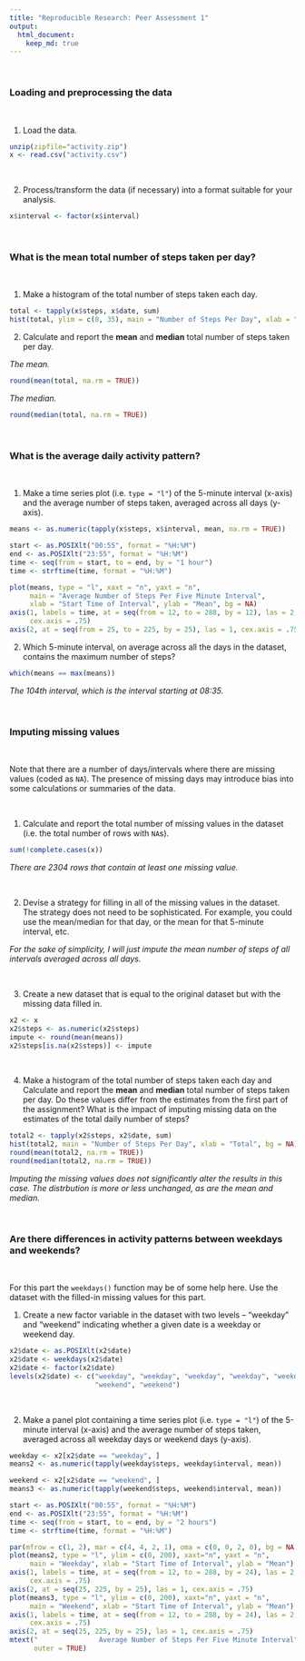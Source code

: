 ```yaml
---
title: "Reproducible Research: Peer Assessment 1"
output: 
  html_document:
    keep_md: true
---
```

<br>

### Loading and preprocessing the data

<br>

1. Load the data.
```r
unzip(zipfile="activity.zip")
x <- read.csv("activity.csv")
```

<br>

2. Process/transform the data (if necessary) into a format suitable for your analysis.
```r
x$interval <- factor(x$interval)
```

<br>

### What is the mean total number of steps taken per day?

<br>

1. Make a histogram of the total number of steps taken each day.
```r
total <- tapply(x$steps, x$date, sum)
hist(total, ylim = c(0, 35), main = "Number of Steps Per Day", xlab = "Total", bg = NA)
```

2. Calculate and report the **mean** and **median** total number of steps taken per day.

*The mean.*
```r
round(mean(total, na.rm = TRUE))
```

*The median.*
```r
round(median(total, na.rm = TRUE))
```

<br>

### What is the average daily activity pattern?

<br>

1. Make a time series plot (i.e. `type = "l"`) of the 5-minute interval (x-axis) and the average number of steps taken, averaged across all days (y-axis).
```r
means <- as.numeric(tapply(x$steps, x$interval, mean, na.rm = TRUE))

start <- as.POSIXlt("00:55", format = "%H:%M")
end <- as.POSIXlt("23:55", format = "%H:%M")
time <- seq(from = start, to = end, by = "1 hour")
time <- strftime(time, format = "%H:%M")

plot(means, type = "l", xaxt = "n", yaxt = "n",
     main = "Average Number of Steps Per Five Minute Interval",
     xlab = "Start Time of Interval", ylab = "Mean", bg = NA)
axis(1, labels = time, at = seq(from = 12, to = 288, by = 12), las = 2,
     cex.axis = .75)
axis(2, at = seq(from = 25, to = 225, by = 25), las = 1, cex.axis = .75)     
```

2. Which 5-minute interval, on average across all the days in the dataset, contains the maximum number of steps?
```r
which(means == max(means))
```

*The 104th interval, which is the interval starting at 08:35.*

<br>

### Imputing missing values

<br>

Note that there are a number of days/intervals where there are missing
values (coded as `NA`). The presence of missing days may introduce
bias into some calculations or summaries of the data.  

<br>

1. Calculate and report the total number of missing values in the dataset (i.e. the total number of rows with `NA`s).
```r
sum(!complete.cases(x))
```

*There are 2304 rows that contain at least one missing value.*

<br>

2. Devise a strategy for filling in all of the missing values in the dataset. The strategy does not need to be sophisticated. For example, you could use the mean/median for that day, or the mean for that 5-minute interval, etc.

*For the sake of simplicity, I will just impute the mean number of steps of all intervals averaged across all days.*

<br>

3. Create a new dataset that is equal to the original dataset but with the missing data filled in.
```r
x2 <- x
x2$steps <- as.numeric(x2$steps)
impute <- round(mean(means))
x2$steps[is.na(x2$steps)] <- impute
```

<br>

4. Make a histogram of the total number of steps taken each day and Calculate and report the **mean** and **median** total number of steps taken per day. Do these values differ from the estimates from the first part of the assignment? What is the impact of imputing missing data on the estimates of the total daily number of steps?
```r
total2 <- tapply(x2$steps, x2$date, sum)
hist(total2, main = "Number of Steps Per Day", xlab = "Total", bg = NA)
round(mean(total2, na.rm = TRUE))
round(median(total2, na.rm = TRUE))
```

*Imputing the missing values does not significantly alter the results in this case. The distrbution is more or less unchanged, as are the mean and median.*

<br>

### Are there differences in activity patterns between weekdays and weekends?

<br>

For this part the `weekdays()` function may be of some help here. Use
the dataset with the filled-in missing values for this part.

1. Create a new factor variable in the dataset with two levels -- "weekday" and "weekend" indicating whether a given date is a weekday or weekend day.
```r
x2$date <- as.POSIXlt(x2$date)
x2$date <- weekdays(x2$date)
x2$date <- factor(x2$date)
levels(x2$date) <- c("weekday", "weekday", "weekday", "weekday", "weekday", 
                     "weekend", "weekend")
```

<br>

2. Make a panel plot containing a time series plot (i.e. `type = "l"`) of the 5-minute interval (x-axis) and the average number of steps taken, averaged across all weekday days or weekend days (y-axis).
```r
weekday <- x2[x2$date == "weekday", ]
means2 <- as.numeric(tapply(weekday$steps, weekday$interval, mean))

weekend <- x2[x2$date == "weekend", ]
means3 <- as.numeric(tapply(weekend$steps, weekend$interval, mean))

start <- as.POSIXlt("00:55", format = "%H:%M")
end <- as.POSIXlt("23:55", format = "%H:%M")
time <- seq(from = start, to = end, by = "2 hours")
time <- strftime(time, format = "%H:%M")

par(mfrow = c(1, 2), mar = c(4, 4, 2, 1), oma = c(0, 0, 2, 0), bg = NA)
plot(means2, type = "l", ylim = c(0, 200), xaxt="n", yaxt = "n",
     main = "Weekday", xlab = "Start Time of Interval", ylab = "Mean")
axis(1, labels = time, at = seq(from = 12, to = 288, by = 24), las = 2,
     cex.axis = .75)
axis(2, at = seq(25, 225, by = 25), las = 1, cex.axis = .75) 
plot(means3, type = "l", ylim = c(0, 200), xaxt="n", yaxt = "n",
     main = "Weekend", xlab = "Start Time of Interval", ylab = "Mean")
axis(1, labels = time, at = seq(from = 12, to = 288, by = 24), las = 2,
     cex.axis = .75)
axis(2, at = seq(25, 225, by = 25), las = 1, cex.axis = .75)
mtext("               Average Number of Steps Per Five Minute Interval",
      outer = TRUE)
```
